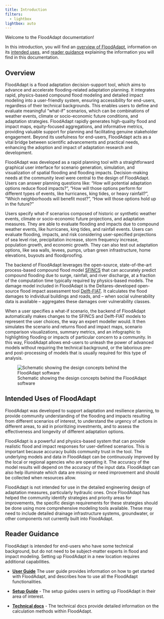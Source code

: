 ```yaml
---
title: Introduction
filters:
  - lightbox
lightbox: auto
---
```

Welcome to the FloodAdapt documentation!

In this introduction, you will find an [overview of FloodAdapt](#overview), information on its [intended uses](#intended-uses-of-floodadapt), and [reader guidance](#reader-guidance) explaining the information you will find in this documentation.

## Overview
FloodAdapt is a flood adaptation decision-support tool, which aims to advance and accelerate flooding-related adaptation planning. It integrates rapid, physics-based compound flood modeling and detailed impact modeling into a user-friendly system, ensuring accessibility for end-users, regardless of their technical backgrounds. This enables users to define and evaluate meaningful "what-if" scenarios, which can be combinations of weather events, climate or socio-economic future conditions, and adaptation strategies. FloodAdapt rapidly generates high-quality flood and impact maps, equity-focused aggregations, and informative metrics, providing valuable support for planning and facilitating genuine stakeholder engagement. Beyond its usefulness for end-users, FloodAdapt acts as a vital bridge between scientific advancements and practical needs, enhancing the adoption and impact of adaptation research and development.

<!--:::{.callout-note}
### Introduction video
Coming soon...
Stay tuned for a FloodAdapt introduction video
:::
-->

<!--{{< video https://www.youtube.com/watch?v=VYd-G7yE0o4
    title='Introduction video to FloodAdapt'
>}}
-->

FloodAdapt was developed as a rapid planning tool with a straightforward graphical user interface for scenario generation, simulation, and visualization of spatial flooding and flooding impacts. Decision-making needs at the community level were central to the design of FloodAdapt. Users can answer planning questions like: “How will potential adaptation options reduce flood impacts?”, “How will those options perform for different types of events, like hurricanes, king tides, or heavy rainfall?”, “Which neighborhoods will benefit most?”, “How will those options hold up in the future?”

Users specify what-if scenarios composed of historic or synthetic weather events, climate or socio-economic future projections, and adaptation measures. They are able to evaluate flooding and impacts due to compound weather events, like hurricanes, king tides, and rainfall events. Users can evaluate flooding, impacts, and risk considering user-specified projections of sea level rise, precipitation increase, storm frequency increase, population growth, and economic growth. They can also test out adaptation options, like sea walls, levees, pumps, urban green infrastructure, home elevations, buyouts and floodproofing.

The backend of FloodAdapt leverages the open-source, state-of-the-art process-based compound flood model [SFINCS](https://github.com/Deltares/SFINCS){.external link-external-newwindow=true} that can accurately predict compound flooding due to surge, rainfall, and river discharge, at a fraction of the computation time typically required by physics-based models. The damage model included in FloodAdapt is the Deltares-developed open-source flood impact assessment tool [Delft-FIAT](https://github.com/Deltares/Delft-FIAT){.external link-external-newwindow=true}. It calculates the flood damages to individual buildings and roads, and – when social vulnerability data is available – aggregates these damages over vulnerability classes.

When a user specifies a what-if scenario, the backend of FloodAdapt automatically makes changes to the SFINCS and Delft-FIAT models to represent the user choices, the way an expert modeller would. It then simulates the scenario and returns flood and impact maps, scenario comparison visualizations, summary metrics, and an infographic to highlighting flooding or impacts of particular concern to a community. In this way, FloodAdapt allows end-users to unleash the power of advanced models without requiring the technical background, or the laborious pre- and post-processing of models that is usually required for this type of analysis.

![Schematic showing the design concepts behind the FloodAdapt software](C:/Users/rautenba/repos/FloodAdapt/docs/_static/images/floodadapt.png){#fig-logo}

## Intended Uses of FloodAdapt
FloodAdapt was developed to support adaptation and resilience planning, to provide community understanding of the flooding and impacts resulting from different scenarios of interest, to understand the urgency of actions in different areas, to aid in prioritizing investments, and to assess the effectiveness and longevity of different adaptation options.

FloodAdapt is a powerful and physics-based system that can provide realistic flood and impact responses for user-defined scenarios. This is important because accuracy builds community trust in the tool. The underlying models and data in FloodAdapt can be continuously improved by the local or regional agencies who are operating it. The accuracy of the model results will depend on the accuracy of the input data. FloodAdapt can also help illuminate which data are missing or need improvement and should be collected when resources allow.

FloodAdapt is not intended for use in the detailed engineering design of adaptation measures, particularly hydraulic ones. Once FloodAdapt has helped the community identify strategies and priority areas for improvements, the specific design requirements for these strategies should be done using more comprehensive modeling tools available. These may need to include detailed drainage infrastructure systems, groundwater, or other components not currently built into FloodAdapt.

## Reader Guidance
FloodAdapt is intended for end-users who have some technical background, but do not need to be subject-matter experts in flood and impact modeling. Setting up FloodAdapt in a new location requires additional capabilities.

* **[User Guide](/4_user_guide/index.qmd)** The user guide provides information on how to get started with FloodAdapt, and describes how to use all the FloodAdapt functionalities.

* **[Setup Guide](/3_setup_guide/index.qmd)** - The setup guides users in setting up FloodAdapt in their area of interest.

* **[Technical docs](5_technical_docs/index.qmd)** - The technical docs provide detailed information on the calculation methods within FloodAdapt.
